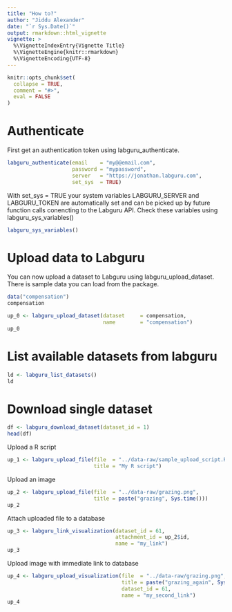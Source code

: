 ```yaml
---
title: "How to?"
author: "Jiddu Alexander"
date: "`r Sys.Date()`"
output: rmarkdown::html_vignette
vignette: >
  %\VignetteIndexEntry{Vignette Title}
  %\VignetteEngine{knitr::rmarkdown}
  %\VignetteEncoding{UTF-8}
---
```


```r
knitr::opts_chunk$set(
  collapse = TRUE,
  comment = "#>",
  eval = FALSE
)
```

# Authenticate

First get an authentication token using labguru_authenticate.

```r
labguru_authenticate(email    = "my@@email.com",
                     password = "mypassword",
                     server   = "https://jonathan.labguru.com",
                     set_sys  = TRUE)
```

With set_sys = TRUE your system variables LABGURU_SERVER and LABGURU_TOKEN are automatically set and can be picked up by future function calls conencting to the Labguru API. Check these variables using labguru_sys_variables()

```r
labguru_sys_variables()
```

# Upload data to Labguru

You can now upload a dataset to Labguru using labguru_upload_dataset. There is sample data you can load from the package.

```r
data("compensation")
compensation
```

```r
up_0 <- labguru_upload_dataset(dataset     = compensation,
                               name        = "compensation")
up_0
```

# List available datasets from labguru

```r
ld <- labguru_list_datasets()
ld
```

# Download single dataset

```r
df <- labguru_download_dataset(dataset_id = 1)
head(df)
```



Upload a R script

```r
up_1 <- labguru_upload_file(file  = "../data-raw/sample_upload_script.R", 
                            title = "My R script")
```


Upload an image

```r
up_2 <- labguru_upload_file(file  = "../data-raw/grazing.png", 
                            title = paste("grazing", Sys.time()))
up_2
```

Attach uploaded file to a database

```r
up_3 <- labguru_link_visualization(dataset_id = 61,
                                   attachment_id = up_2$id,
                                   name = "my_link")
up_3
```

Upload image with immediate link to database

```r
up_4 <- labguru_upload_visualization(file  = "../data-raw/grazing.png", 
                                     title = paste("grazing_again", Sys.time()),
                                     dataset_id = 61,
                                     name = "my_second_link")
up_4
```

